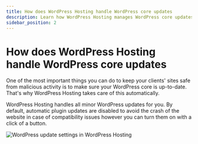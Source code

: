 ```yaml
---
title: How does WordPress Hosting handle WordPress core updates
description: Learn how WordPress Hosting manages WordPress core updates to keep your clients' sites secure and up-to-date.
sidebar_position: 2
---
```


# How does WordPress Hosting handle WordPress core updates

One of the most important things you can do to keep your clients' sites safe from malicious activity is to make sure your WordPress core is up-to-date. That's why WordPress Hosting takes care of this automatically.

WordPress Hosting handles all minor WordPress updates for you. By default, automatic plugin updates are disabled to avoid the crash of the website in case of compatibility issues however you can turn them on with a click of a button.

![WordPress update settings in WordPress Hosting](./img/wordpress-updates.png)